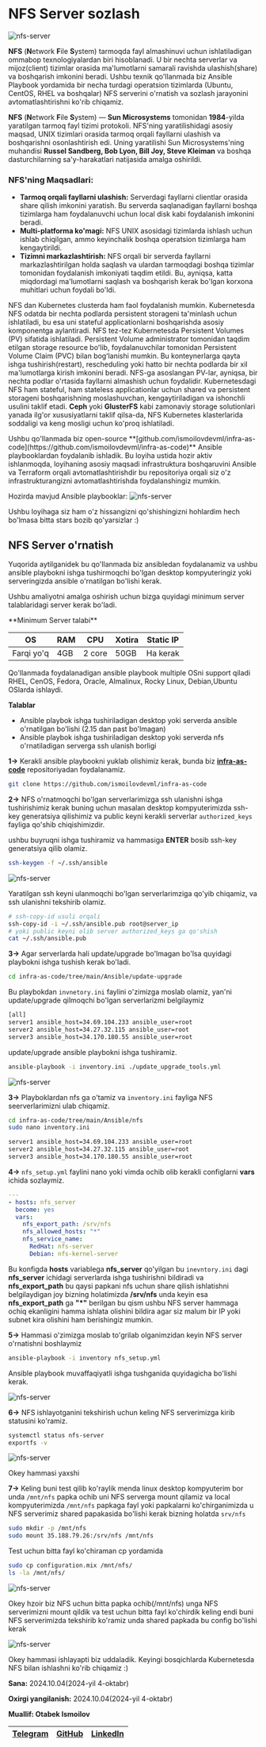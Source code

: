 
# NFS Server sozlash
![nfs-server](https://raw.githubusercontent.com/devops-journey-uz/assets/main/images/article/nfs-server/banner.png)

**NFS** (**N**etwork **F**ile **S**ystem) tarmoqda fayl almashinuvi uchun ishlatiladigan ommabop texnologiyalardan biri hisoblanadi. U bir nechta serverlar va mijoz(client) tizimlar orasida ma'lumotlarni samarali ravishda ulashish(share) va boshqarish imkonini beradi. Ushbu texnik qo'llanmada biz Ansible Playbook yordamida bir necha turdagi operatsion tizimlarda (Ubuntu, CentOS, RHEL va boshqalar) NFS serverini o'rnatish va sozlash jarayonini avtomatlashtirishni ko'rib chiqamiz.


**NFS** (**N**etwork **F**ile **S**ystem) — **Sun Microsystems** tomonidan **1984**-yilda yaratilgan tarmoq fayl tizimi protokoli. NFS'ning yaratilishidagi asosiy maqsad, UNIX tizimlari orasida tarmoq orqali fayllarni ulashish va boshqarishni osonlashtirish edi. Uning yaratilishi Sun Microsystems'ning muhandisi **Russel Sandberg, Bob Lyon, Bill Joy, Steve Kleiman** va boshqa dasturchilarning sa'y-harakatlari natijasida amalga oshirildi.

### NFS'ning Maqsadlari:

* **Tarmoq orqali fayllarni ulashish:** Serverdagi fayllarni clientlar orasida share qilish imkonini yaratish. Bu serverda saqlanadigan fayllarni boshqa tizimlarga ham foydalanuvchi uchun local disk kabi foydalanish imkonini beradi.
* **Multi-platforma ko'magi:** NFS UNIX asosidagi tizimlarda ishlash uchun ishlab chiqilgan, ammo keyinchalik boshqa operatsion tizimlarga ham kengaytirildi.
* **Tizimni markazlashtirish:** NFS orqali bir serverda fayllarni markazlashtirilgan holda saqlash va ulardan tarmoqdagi boshqa tizimlar tomonidan foydalanish imkoniyati taqdim etildi. Bu, ayniqsa, katta miqdordagi ma'lumotlarni saqlash va boshqarish kerak bo'lgan korxona muhitlari uchun foydali bo'ldi.

NFS dan Kubernetes clusterda ham faol foydalanish mumkin. Kubernetesda NFS odatda bir nechta podlarda persistent storageni ta'minlash uchun ishlatiladi, bu esa uni stateful applicationlarni boshqarishda asosiy komponentga aylantiradi. NFS tez-tez Kubernetesda Persistent Volumes (PV) sifatida ishlatiladi. Persistent Volume administrator tomonidan taqdim etilgan storage resource boʻlib, foydalanuvchilar tomonidan Persistent Volume Claim (PVC) bilan bogʻlanishi mumkin. Bu konteynerlarga qayta ishga tushirish(restart), rescheduling yoki hatto bir nechta podlarda bir xil ma'lumotlarga kirish imkonini beradi. NFS-ga asoslangan PV-lar, ayniqsa, bir nechta podlar o'rtasida fayllarni almashish uchun foydalidir. Kubernetesdagi NFS ham stateful, ham stateless applicationlar uchun shared va persistent storageni boshqarishning moslashuvchan, kengaytiriladigan va ishonchli usulini taklif etadi. **Ceph** yoki **GlusterFS** kabi zamonaviy storage solutionlari yanada ilg'or xususiyatlarni taklif qilsa-da, NFS Kubernetes klasterlarida soddaligi va keng mosligi uchun ko'proq ishlatiladi.

<Callout type="info" emoji="">
Ushbu qo'llanmada biz open-source **[github.com/ismoilovdevml/infra-as-code](https://github.com/ismoilovdevml/infra-as-code)** Ansible playbooklardan foydalanib ishladik. Bu loyiha ustida hozir aktiv ishlanmoqda, loyihaning asosiy maqsadi infrastruktura boshqaruvini Ansible va Terraform orqali avtomatlashtirishdir bu repositoriya orqali siz o'z infrastrukturangizni avtomatlashtirishda foydalanshingiz mumkin. 


Hozirda mavjud Ansible playbooklar:
![nfs-server](https://raw.githubusercontent.com/devops-journey-uz/assets/main/images/article/nfs-server/6.png)

Ushbu loyihaga siz ham o'z hissangizni qo'shishingizni hohlardim hech bo'lmasa bitta stars bozib qo'yarsizlar :)

</Callout>

## NFS Server o'rnatish

Yuqorida aytilganidek bu qo'llanmada biz ansibledan foydalanamiz va ushbu ansible playbokni ishga tushirmoqchi bo'lgan desktop kompyuteringiz yoki serveringizda ansible o'rnatilgan bo'lishi kerak. 

Ushbu amaliyotni amalga oshirish uchun bizga quyidagi minimum server talablaridagi server kerak bo'ladi.

<Callout type="info" emoji="">
**Minimum Server talabi**

| OS            | RAM            | CPU           | Xotira       | Static IP  |
| ------------- | -------------- | ------------- |------------- | ---------- |
| Farqi yo'q    | 4GB            | 2 core        | 50GB         | Ha kerak   |

Qo'llanmada foydalanadigan ansible playbook  multiple OSni support qiladi RHEL, CenOS, Fedora, Oracle, Almalinux, Rocky Linux, Debian,Ubuntu OSlarda ishlaydi.

**Talablar**
 * Ansible playbok ishga tushiriladigan desktop yoki serverda ansible o'rnatilgan bo'lishi (2.15 dan past bo'lmagan)
 * Ansible playbok ishga tushiriladigan desktop yoki serverda nfs o'rnatiladigan serverga ssh ulanish borligi
</Callout>

**1->** Kerakli ansible playbookni yuklab olishimiz kerak, bunda biz **[infra-as-code](https://github.com/ismoilovdevml/infra-as-code)** repositoriyadan foydalanamiz.

```bash
git clone https://github.com/ismoilovdevml/infra-as-code
```

**2->** NFS o'rnatmoqchi bo'lgan serverlarimizga ssh ulanishni ishga tushirishimiz kerak buning uchun masalan desktop kompyuterimizda ssh-key generatsiya qilishimiz va public keyni kerakli serverlar `authorized_keys` fayliga qo'shib chiqishimizdir.

ushbu buyruqni ishga tushiramiz va hammasiga **ENTER** bosib ssh-key generatsiya qilib olamiz.

```bash
ssh-keygen -f ~/.ssh/ansible
```

![nfs-server](https://raw.githubusercontent.com/devops-journey-uz/assets/main/images/article/nfs-server/1.png)

Yaratilgan ssh keyni ulanmoqchi bo'lgan serverlarimziga qo'yib chiqamiz, va ssh ulanishni tekshirib olamiz.

```bash
# ssh-copy-id usuli orqali
ssh-copy-id -i ~/.ssh/ansible.pub root@server_ip
# yoki public keyni olib server authorized_keys ga qo'shish
cat ~/.ssh/ansible.pub
```

**3->** Agar serverlarda hali update/upgrade bo'lmagan bo'lsa quyidagi playbokni ishga tushish kerak bo'ladi.

```bash
cd infra-as-code/tree/main/Ansible/update-upgrade
```
Bu playbokdan `invnetory.ini` faylini o'zimizga moslab olamiz, yan'ni update/upgrade qilmoqchi bo'lgan serverlarizmi belgilaymiz

```bash filename="inventory.ini"
[all]
server1 ansible_host=34.69.104.233 ansible_user=root
server2 ansible_host=34.27.32.115 ansible_user=root
server3 ansible_host=34.170.180.55 ansible_user=root
```

update/upgrade ansible playbokni ishga tushiramiz.

```bash
ansible-playbook -i inventory.ini ./update_upgrade_tools.yml
```
![nfs-server](https://raw.githubusercontent.com/devops-journey-uz/assets/main/images/article/nfs-server/7.png)

**3->** Playboklardan nfs ga o'tamiz va `inventory.ini` fayliga NFS seerverlarimizni ulab chiqamiz.


```bash
cd infra-as-code/tree/main/Ansible/nfs
sudo nano inventory.ini
```

```bash filename="inventory.ini"
server1 ansible_host=34.69.104.233 ansible_user=root
server2 ansible_host=34.27.32.115 ansible_user=root
server3 ansible_host=34.170.180.55 ansible_user=root
```
**4->** `nfs_setup.yml` faylini nano yoki vimda ochib olib kerakli configlarni **vars** ichida sozlaymiz.

```yml filename="nfs_setup.yml" {2,5-6}
---
- hosts: nfs_server
  become: yes
  vars:
    nfs_export_path: /srv/nfs
    nfs_allowed_hosts: "*"
    nfs_service_name:
      RedHat: nfs-server
      Debian: nfs-kernel-server
```
Bu konfigda **hosts** variablega **nfs_server** qo'yilgan bu `inevntory.ini` dagi **nfs_server** ichidagi serverlarda ishga tushirishni bildiradi va **nfs_export_path** bu qaysi papkani nfs uchun share qilish ishlatishni belgilaydigan joy bizning holatimizda **/srv/nfs** unda keyin esa **nfs_export_path** ga **"*"** berilgan bu qism ushbu NFS server hammaga ochiq ekanligini hamma ishlata olishini bildira agar siz malum bir IP yoki subnet kira olishini ham berishingiz mumkin.

**5->** Hammasi o'zimizga moslab to'grilab olganimzidan keyin NFS server o'rnatishni boshlaymiz


```bash
ansible-playbook -i inventory nfs_setup.yml
```

Ansible playbook muvaffaqiyatli ishga tushganida quyidagicha bo'lishi kerak.

![nfs-server](https://raw.githubusercontent.com/devops-journey-uz/assets/main/images/article/nfs-server/2.png)

**6->** NFS ishlayotganini tekshirish uchun keling NFS serverimizga kirib statusini ko'ramiz.

```bash
systemctl status nfs-server
exportfs -v
```

![nfs-server](https://raw.githubusercontent.com/devops-journey-uz/assets/main/images/article/nfs-server/3.png)

Okey hammasi yaxshi

**7->** Keling buni test qilib ko'raylik menda linux desktop kompyuterim bor unda `/mnt/nfs` papka ochib uni NFS serverga mount qilamiz va local kompyuterimizda `/mnt/nfs` papkaga fayl yoki papkalarni ko'chirganimizda u NFS serverimiz shared papakasida bo'lishi kerak bizning holatda `srv/nfs`

```bash
sudo mkdir -p /mnt/nfs
sudo mount 35.188.79.26:/srv/nfs /mnt/nfs
```
Test uchun bitta fayl ko'chiraman cp yordamida 

```bash
sudo cp configuration.mix /mnt/nfs/
ls -la /mnt/nfs/
```
![nfs-server](https://raw.githubusercontent.com/devops-journey-uz/assets/main/images/article/nfs-server/5.png)

Okey hzoir biz NFS uchun bitta papka ochib(/mnt/nfs) unga NFS serverimizni mount qildik va test uchun bitta fayl ko'chirdik keling endi buni NFS serverimizda tekshirib ko'ramiz unda shared papkada bu config bo'lishi kerak

![nfs-server](https://raw.githubusercontent.com/devops-journey-uz/assets/main/images/article/nfs-server/4.png)

Okey hammasi ishlayapti biz uddaladik. Keyingi bosqichlarda Kubernetesda NFS bilan ishlashni ko'rib chiqamiz :)


<Callout type="info" emoji="">

**Sana:** 2024.10.04(2024-yil 4-oktabr)

**Oxirgi yangilanish:** 2024.10.04(2024-yil 4-oktabr)

**Muallif: Otabek Ismoilov**

| [Telegram](https://t.me/Otabek_Ismoilov) | [GitHub](https://github.com/ismoilovdevml) | [LinkedIn](https://www.linkedin.com/in/otabek-ismoilov-8625b0222/) |
| - | - | - |

</Callout>